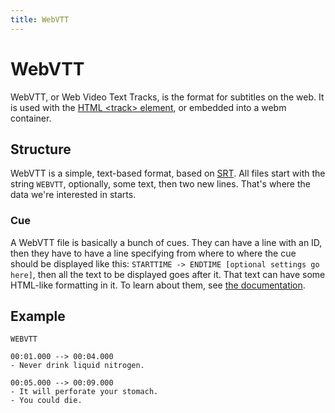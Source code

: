 ```yaml
---
title: WebVTT
---
```


# WebVTT

WebVTT, or Web Video Text Tracks, is the format for subtitles on the web. It is used with the [HTML \<track\> element](https://developer.mozilla.org/en-US/docs/Web/HTML/Element/track), or embedded into a webm container.

## Structure
WebVTT is a simple, text-based format, based on [SRT](./SRT.mdx). All files start with the string
`WEBVTT`, optionally, some text, then two new lines. That's where the
data we're interested in starts.

### Cue

A WebVTT file is basically a bunch of cues. They can have a line with
an ID, then they have to have a line specifying from where to where
the cue should be displayed like this: `STARTTIME -> ENDTIME [optional
settings go here]`, then all the text to be displayed goes after
it. That text can have some HTML-like formatting in it. To learn about
them, see [the documentation](https://developer.mozilla.org/en-US/docs/Web/API/WebVTT_API#webvtt_cues).

## Example
```
WEBVTT

00:01.000 --> 00:04.000
- Never drink liquid nitrogen.

00:05.000 --> 00:09.000
- It will perforate your stomach.
- You could die.
```